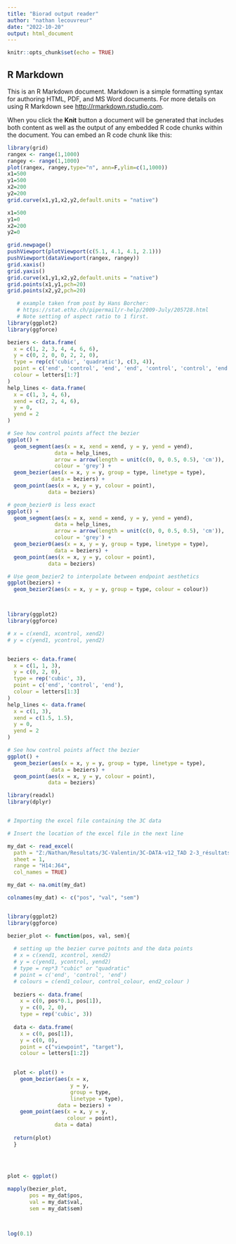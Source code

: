 ```yaml
---
title: "Biorad output reader"
author: "nathan lecouvreur"
date: "2022-10-20"
output: html_document
---
```


```r
knitr::opts_chunk$set(echo = TRUE)
```

## R Markdown

This is an R Markdown document. Markdown is a simple formatting syntax for authoring HTML, PDF, and MS Word documents. For more details on using R Markdown see <http://rmarkdown.rstudio.com>.

When you click the **Knit** button a document will be generated that includes both content as well as the output of any embedded R code chunks within the document. You can embed an R code chunk like this:


```r
library(grid)
rangex <- range(1,1000)
rangey <- range(1,1000)
plot(rangex, rangey,type="n", ann=F,ylim=c(1,1000))
x1=500
y1=500
x2=200
y2=200
grid.curve(x1,y1,x2,y2,default.units = "native")
```

```r
x1=500
y1=0
x2=200
y2=0

grid.newpage()
pushViewport(plotViewport(c(5.1, 4.1, 4.1, 2.1)))
pushViewport(dataViewport(rangex, rangey)) 
grid.xaxis() 
grid.yaxis()
grid.curve(x1,y1,x2,y2,default.units = "native")
grid.points(x1,y1,pch=20)
grid.points(x2,y2,pch=20)
```
```r

   # example taken from post by Hans Borcher:
   # https://stat.ethz.ch/pipermail/r-help/2009-July/205728.html
   # Note setting of aspect ratio to 1 first.
library(ggplot2)
library(ggforce)

beziers <- data.frame(
  x = c(1, 2, 3, 4, 4, 6, 6),
  y = c(0, 2, 0, 0, 2, 2, 0),
  type = rep(c('cubic', 'quadratic'), c(3, 4)),
  point = c('end', 'control', 'end', 'end', 'control', 'control', 'end'),
  colour = letters[1:7]
)
help_lines <- data.frame(
  x = c(1, 3, 4, 6),
  xend = c(2, 2, 4, 6),
  y = 0,
  yend = 2
)

# See how control points affect the bezier
ggplot() +
  geom_segment(aes(x = x, xend = xend, y = y, yend = yend),
               data = help_lines,
               arrow = arrow(length = unit(c(0, 0, 0.5, 0.5), 'cm')),
               colour = 'grey') +
  geom_bezier(aes(x = x, y = y, group = type, linetype = type),
              data = beziers) +
  geom_point(aes(x = x, y = y, colour = point),
             data = beziers)

# geom_bezier0 is less exact
ggplot() +
  geom_segment(aes(x = x, xend = xend, y = y, yend = yend),
               data = help_lines,
               arrow = arrow(length = unit(c(0, 0, 0.5, 0.5), 'cm')),
               colour = 'grey') +
  geom_bezier0(aes(x = x, y = y, group = type, linetype = type),
               data = beziers) +
  geom_point(aes(x = x, y = y, colour = point),
             data = beziers)

# Use geom_bezier2 to interpolate between endpoint aesthetics
ggplot(beziers) +
  geom_bezier2(aes(x = x, y = y, group = type, colour = colour))




```

```r
library(ggplot2)
library(ggforce)

# x = c(xend1, xcontrol, xend2)
# y = c(yend1, ycontrol, yend2)


beziers <- data.frame(
  x = c(1, 1, 3),
  y = c(0, 2, 0),
  type = rep('cubic', 3),
  point = c('end', 'control', 'end'),
  colour = letters[1:3]
)
help_lines <- data.frame(
  x = c(1, 3),
  xend = c(1.5, 1.5),
  y = 0,
  yend = 2
)

# See how control points affect the bezier
ggplot() +
  geom_bezier(aes(x = x, y = y, group = type, linetype = type),
              data = beziers) +
  geom_point(aes(x = x, y = y, colour = point),
             data = beziers)

```

```r
library(readxl)
library(dplyr)


# Importing the excel file containing the 3C data

# Insert the location of the excel file in the next line

my_dat <- read_excel(
  path = "Z:/Nathan/Resultats/3C-Valentin/3C-DATA-v12_TAD 2-3_résultats Valentin_COPIE.xlsx", 
  sheet = 1, 
  range = "H14:J64", 
  col_names = TRUE)

my_dat <- na.omit(my_dat)

colnames(my_dat) <- c("pos", "val", "sem")


library(ggplot2)
library(ggforce)

bezier_plot <- function(pos, val, sem){
  
  # setting up the bezier curve poitnts and the data points
  # x = c(xend1, xcontrol, xend2)
  # y = c(yend1, ycontrol, yend2)
  # type = rep*3 "cubic" or "quadratic"
  # point = c('end', 'control', 'end')
  # colours = c(end1_colour, control_colour, end2_colour )
  
  beziers <- data.frame(
    x = c(0, pos*0.1, pos[1]),
    y = c(0, 2, 0),
    type = rep('cubic', 3))
  
  data <- data.frame(
    x = c(0, pos[1]),
    y = c(0, 0),
    point = c("viewpoint", "target"),
    colour = letters[1:2])

  
  plot <- plot() +
    geom_bezier(aes(x = x, 
                    y = y, 
                    group = type, 
                    linetype = type),
                data = beziers) +
    geom_point(aes(x = x, y = y, 
                   colour = point),
               data = data)
  
  return(plot)
  }

  

  
plot <- ggplot()

mapply(bezier_plot, 
       pos = my_dat$pos, 
       val = my_dat$val, 
       sem = my_dat$sem)




```
```r
log(0.1)
```

